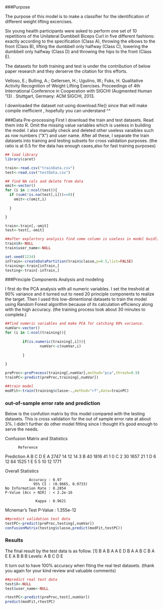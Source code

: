 ###Purpose

The purpose of this model is to make a classifier for the identification of different
weight lifting excercises.

Six young health participants were asked to perform one set of 10 repetitions of the Unilateral Dumbbell Biceps Curl in five different fashions: exactly according to the specification (Class A), throwing the elbows to the front (Class B), lifting the dumbbell only halfway (Class C), lowering the dumbbell only halfway (Class D) and throwing the hips to the front (Class E).



The datasets for both training and test is under the contribution of below paper research and they derserve the citation for this efforts.

Velloso, E.; Bulling, A.; Gellersen, H.; Ugulino, W.; Fuks, H. Qualitative Activity Recognition of Weight Lifting Exercises. Proceedings of 4th International Conference in Cooperation with SIGCHI (Augmented Human '13) . Stuttgart, Germany: ACM SIGCHI, 2013.


I downloaded the dataset not using download.file() since that will make 
compile inefficient , hopefully you can understand ^^


###Data Pre-processing
First I download the train and test datasets. Read them into R.
Omit the missing value variables which is useless in building the model.
I also manually check and deleted other useless varaibles such as row numbers ("X") and user name.
After all these, I separate the train datasets into training and testing subsets for cross validation purposes. (the ratio is at 0.5 for the data has enough cases,also for fast training purposes)
```r
## load library
library(caret)

train<-read.csv("trainData.csv")
test<-read.csv("testData.csv")

## find NA cols and delete from data
omit<-vector()
for (i in 1:ncol(test)){
  if (sum(!is.na(test[,i]))==0){
    omit<-c(omit,i)
    
  }

}

train<-train[,-omit]
test<-test[,-omit]

##after explortory analysis find some column is useless in model buidling and omit.
train$X<-NULL
train$user_name<-NULL

set.seed(1234)
inTrain<-createDataPartition(train$classe,p=0.5,list=FALSE)
training<-train[inTrain,]
testing<-train[-inTrain,]
```


###Principle Components Analysis and modeling 

I first do the PCA analysis with all numeric variables. I set the treshold at 90% variance and it turned out to need 20 principle components to realize the target.
Then I used this low-dimentional datasets to train the model using Random Forest algorithm because of its calculation efficiency along with the high accuracy.
(the training process took about 30 minutes to complete.)

```r
##find numeric variables and make PCA for catching 90% variance.
numVar<-vector()
for (i in 1:ncol(training)){
        
        if(is.numeric(training[,i])){
                numVar<-c(numVar,i)
    
        }
  
}

preProc<-preProcess(training[,numVar],method="pca",thresh=0.9)
trainPC<-predict(preProc,training[,numVar])

##train model
modFit<-train(training$classe~.,method="rf",data=trainPC)
```


### out-of-sample error rate and prediction
Below is the confution matrix by this model compared with the testing datasets.
This is cross validation for the out of sample error rate at about 3%.
I didn't further do other model fitting since I thought it's good enough to serve the needs.

Confusion Matrix and Statistics

          Reference
Prediction    A    B    C    D    E
         A 2747   14   12   14    3
         B   40 1816   41    1    0
         C    2   30 1657   21    1
         D    6   12   64 1525    1
         E    5    5   10   12 1771

Overall Statistics
                                          
               Accuracy : 0.97            
                 95% CI : (0.9665, 0.9733)
    No Information Rate : 0.2854          
    P-Value [Acc > NIR] : < 2.2e-16       
                                          
                  Kappa : 0.9621          
 Mcnemar's Test P-Value : 1.355e-12       

```r
##predict validation test data
testPC<-predict(preProc,testing[,numVar])
confusionMatrix(testing$classe,predict(modFit,testPC))
```


### Results
The final result by the test data is as follow.
[1] B A B A A E D B A A B C B A E E A B B B
Levels: A B C D E

It turn out to have 100% accuracy when fiting the real test datasets.
(thank you again for your kind review and valuable comments)

```r
##predict real test data
test$X<-NULL
test$user_name<-NULL

rtestPC<-predict(preProc,test[,numVar])
predict(modFit,rtestPC)
```


